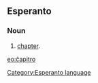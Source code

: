 ==Esperanto==
===Noun===
# [[chapter]].

[[eo:ĉapitro]]
[[Category:Esperanto language]]
{{Universala Vortaro}}